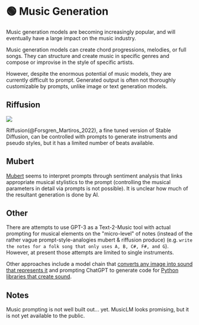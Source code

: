 
# 🟢 Music Generation

Music generation models are becoming increasingly popular, and will eventually have a large impact on the music industry.

Music generation models can create chord progressions, melodies, or full songs. They can structure and create music in specific genres and compose or improvise in the style of specific artists.

However, despite the enormous potential of music models, they are currently difficult to prompt. Generated output is often not thoroughly customizable by prompts, unlike image or text generation models.

## Riffusion

<div style={{ textAlign: "center" }}>
  <Image
    src="/docs/assets/miscl/riffusion_phonk.webp"
    width={1052}
    height={694}
    style={{ width: "500px", margin: "auto" }}
  />
</div>

Riffusion(@Forsgren_Martiros_2022), a fine tuned version of Stable Diffusion, can be controlled with prompts to generate instruments and pseudo styles, but it has a limited number of beats available.

## Mubert

[Mubert](https://mubert.com/) seems to interpret prompts through sentiment analysis that links appropriate musical stylistics to the prompt (controlling the musical parameters in detail via prompts is not possible). It is unclear how much of the resultant generation is done by AI.

## Other

There are attempts to use GPT-3 as a Text-2-Music tool with actual prompting for musical elements on the "micro-level" of notes (instead of the rather vague prompt-style-analogies mubert & riffusion produce) (e.g. `write the notes for a folk song that only uses A, B, C#, F#, and G`). However, at present those attempts are limited to single instruments.

Other approaches include a model chain that [converts any image into sound that represents it](https://huggingface.co/spaces/fffiloni/img-to-music) and prompting ChatGPT to generate code for [Python libraries that create sound](https://twitter.com/teropa/status/1598713756074246145).

## Notes

Music prompting is not well built out... yet. MusicLM looks promising, but it is not yet available to the public.
